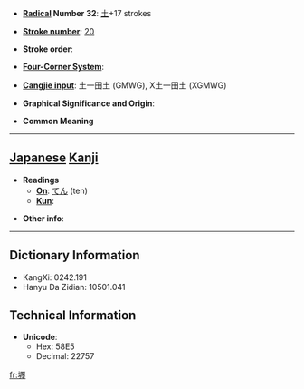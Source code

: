 * '''[[Wiktionary:Chinese radical index| Radical]] Number 32''': [[Wiktionary:Chinese radical index 土|土]]+17 strokes

* '''[[Wiktionary:Chinese total strokes index|Stroke number]]''': [[Wiktionary:Chinese total strokes index 20|20]]

* '''Stroke order''': 

* '''[[Wiktionary:Chinese four corner index|Four-Corner System]]''': 

* '''[[Wiktionary:Chinese Cangjie index|Cangjie input]]''': 土一田土 (GMWG), X土一田土 (XGMWG)

* '''Graphical Significance and Origin''': 

* '''Common Meaning'''

----

== [[Japanese]] [[Kanji]] ==

* '''Readings'''
** '''[[On]]''': [[てん]] (ten)
** '''[[Kun]]''': 

* '''Other info''':  

----

== Dictionary Information ==

* KangXi: 0242.191
* Hanyu Da Zidian: 10501.041

== Technical Information ==

* '''Unicode''':
** Hex: 58E5
** Decimal: 22757

[[fr:壥]]
